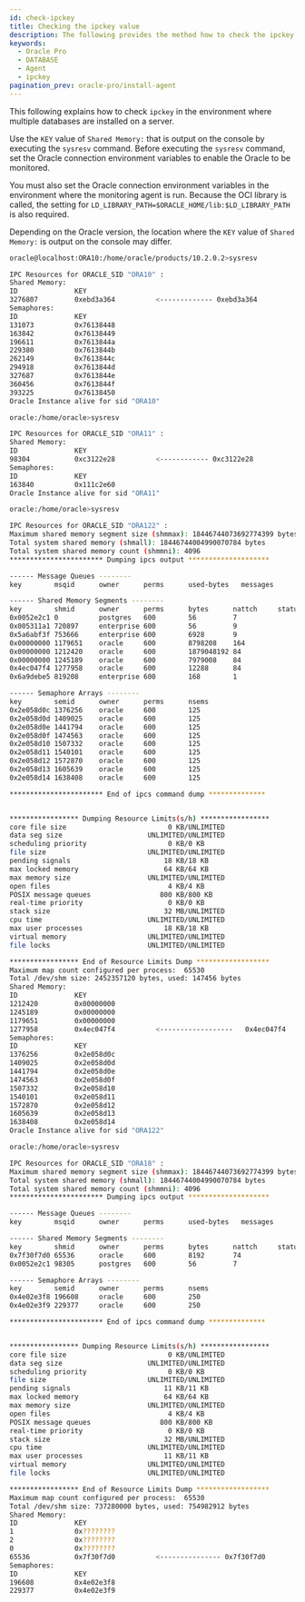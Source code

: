 ```yaml
---
id: check-ipckey
title: Checking the ipckey value
description: The following provides the method how to check the ipckey in the environment where multiple databases are installed on a server.
keywords:
  - Oracle Pro
  - DATABASE
  - Agent
  - ipckey
pagination_prev: oracle-pro/install-agent
---
```


This following explains how to check `ipckey` in the environment where multiple databases are installed on a server.

Use the `KEY` value of `Shared Memory:` that is output on the console by executing the `sysresv` command. Before executing the `sysresv` command, set the Oracle connection environment variables to enable the Oracle to be monitored.

You must also set the Oracle connection environment variables in the environment where the monitoring agent is run. Because the OCI library is called, the setting for `LD_LIBRARY_PATH=$ORACLE_HOME/lib:$LD_LIBRARY_PATH` is also required.

Depending on the Oracle version, the location where the `KEY` value of `Shared Memory:` is output on the console may differ.

<Tabs groupId="oracle-pro">
<TabItem value="10g" label="10g">

```bash title="BASH" showLineNumbers {6}
oracle@localhost:ORA10:/home/oracle/products/10.2.0.2>sysresv

IPC Resources for ORACLE_SID "ORA10" :
Shared Memory:
ID              KEY
3276807         0xebd3a364			<------------- 0xebd3a364
Semaphores:
ID              KEY
131073          0x76138448
163842          0x76138449
196611          0x7613844a
229380          0x7613844b
262149          0x7613844c
294918          0x7613844d
327687          0x7613844e
360456          0x7613844f
393225          0x76138450
Oracle Instance alive for sid "ORA10"
```

</TabItem>
<TabItem value="11g" label="11g">

```bash title="BASH" showLineNumbers {6}
oracle:/home/oracle>sysresv

IPC Resources for ORACLE_SID "ORA11" :
Shared Memory:
ID              KEY
98304           0xc3122e28			<------------ 0xc3122e28
Semaphores:
ID              KEY
163840          0x111c2e60
Oracle Instance alive for sid "ORA11"
```

</TabItem>
<TabItem value="12c" label="12c">

```bash title="BASH" showLineNumbers {63}
oracle:/home/oracle>sysresv

IPC Resources for ORACLE_SID "ORA122" :
Maximum shared memory segment size (shmmax): 18446744073692774399 bytes
Total system shared memory (shmall): 18446744004990070784 bytes
Total system shared memory count (shmmni): 4096
*********************** Dumping ipcs output ********************

------ Message Queues --------
key        msqid      owner      perms      used-bytes   messages

------ Shared Memory Segments --------
key        shmid      owner      perms      bytes      nattch     status
0x0052e2c1 0          postgres   600        56         7
0x005311a1 720897     enterprise 600        56         9
0x5a6abf3f 753666     enterprise 600        6928       9
0x00000000 1179651    oracle     600        8798208    164
0x00000000 1212420    oracle     600        1879048192 84
0x00000000 1245189    oracle     600        7979008    84
0x4ec047f4 1277958    oracle     600        12288      84
0x6a9debe5 819208     enterprise 600        168        1

------ Semaphore Arrays --------
key        semid      owner      perms      nsems
0x2e058d0c 1376256    oracle     600        125
0x2e058d0d 1409025    oracle     600        125
0x2e058d0e 1441794    oracle     600        125
0x2e058d0f 1474563    oracle     600        125
0x2e058d10 1507332    oracle     600        125
0x2e058d11 1540101    oracle     600        125
0x2e058d12 1572870    oracle     600        125
0x2e058d13 1605639    oracle     600        125
0x2e058d14 1638408    oracle     600        125

*********************** End of ipcs command dump **************


***************** Dumping Resource Limits(s/h) *****************
core file size                         0 KB/UNLIMITED
data seg size                     UNLIMITED/UNLIMITED
scheduling priority                    0 KB/0 KB
file size                         UNLIMITED/UNLIMITED
pending signals                       18 KB/18 KB
max locked memory                     64 KB/64 KB
max memory size                   UNLIMITED/UNLIMITED
open files                             4 KB/4 KB
POSIX message queues                 800 KB/800 KB
real-time priority                     0 KB/0 KB
stack size                            32 MB/UNLIMITED
cpu time                          UNLIMITED/UNLIMITED
max user processes                    18 KB/18 KB
virtual memory                    UNLIMITED/UNLIMITED
file locks                        UNLIMITED/UNLIMITED

***************** End of Resource Limits Dump ******************
Maximum map count configured per process:  65530
Total /dev/shm size: 2452357120 bytes, used: 147456 bytes
Shared Memory:
ID              KEY
1212420         0x00000000
1245189         0x00000000
1179651         0x00000000
1277958         0x4ec047f4			<------------------   0x4ec047f4
Semaphores:
ID              KEY
1376256         0x2e058d0c
1409025         0x2e058d0d
1441794         0x2e058d0e
1474563         0x2e058d0f
1507332         0x2e058d10
1540101         0x2e058d11
1572870         0x2e058d12
1605639         0x2e058d13
1638408         0x2e058d14
Oracle Instance alive for sid "ORA122"
```

</TabItem>
<TabItem value="18c" label="18c or later">

```bash title="BASH" showLineNumbers {50}
oracle:/home/oracle>sysresv

IPC Resources for ORACLE_SID "ORA18" :
Maximum shared memory segment size (shmmax): 18446744073692774399 bytes
Total system shared memory (shmall): 18446744004990070784 bytes
Total system shared memory count (shmmni): 4096
*********************** Dumping ipcs output ********************

------ Message Queues --------
key        msqid      owner      perms      used-bytes   messages

------ Shared Memory Segments --------
key        shmid      owner      perms      bytes      nattch     status
0x7f30f7d0 65536      oracle     600        8192       74
0x0052e2c1 98305      postgres   600        56         7

------ Semaphore Arrays --------
key        semid      owner      perms      nsems
0x4e02e3f8 196608     oracle     600        250
0x4e02e3f9 229377     oracle     600        250

*********************** End of ipcs command dump **************


***************** Dumping Resource Limits(s/h) *****************
core file size                         0 KB/UNLIMITED
data seg size                     UNLIMITED/UNLIMITED
scheduling priority                    0 KB/0 KB
file size                         UNLIMITED/UNLIMITED
pending signals                       11 KB/11 KB
max locked memory                     64 KB/64 KB
max memory size                   UNLIMITED/UNLIMITED
open files                             4 KB/4 KB
POSIX message queues                 800 KB/800 KB
real-time priority                     0 KB/0 KB
stack size                            32 MB/UNLIMITED
cpu time                          UNLIMITED/UNLIMITED
max user processes                    11 KB/11 KB
virtual memory                    UNLIMITED/UNLIMITED
file locks                        UNLIMITED/UNLIMITED

***************** End of Resource Limits Dump ******************
Maximum map count configured per process:  65530
Total /dev/shm size: 737280000 bytes, used: 754982912 bytes
Shared Memory:
ID              KEY
1               0x????????
2               0x????????
0               0x????????
65536           0x7f30f7d0			<--------------- 0x7f30f7d0
Semaphores:
ID              KEY
196608          0x4e02e3f8
229377          0x4e02e3f9
```

</TabItem>
</Tabs>
